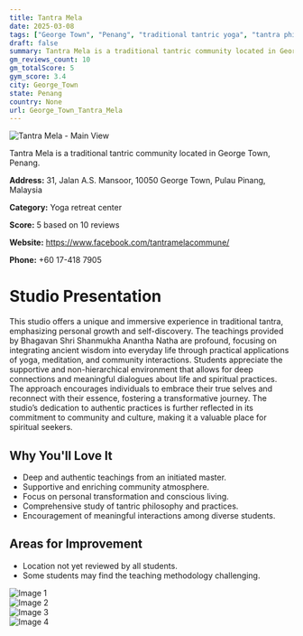 ```yaml
---
title: Tantra Mela
date: 2025-03-08
tags: ["George Town", "Penang", "traditional tantric yoga", "tantra philosophy", "integrative practices", "immersive experience", "community-oriented", "George Town"]  
draft: false
summary: Tantra Mela is a traditional tantric community located in George Town, Penang.
gm_reviews_count: 10
gm_totalScore: 5
gym_score: 3.4
city: George_Town
state: Penang
country: None
url: George_Town_Tantra_Mela
---
```


<div className="aspect-[16/9] relative my-8">
  <img 
    src="https://lh5.googleusercontent.com/p/AF1QipMlJNf5g_haJyx5HZvdeeFMgJJSZcl7YE9e8YPD=w1920-h1080-k-no"
    alt="Tantra Mela - Main View"
    className="object-cover absolute inset-0 w-full h-full rounded-lg"
  />
</div>

Tantra Mela is a traditional tantric community located in George Town, Penang.

**Address:** 31, Jalan A.S. Mansoor, 10050 George Town, Pulau Pinang, Malaysia

**Category:** Yoga retreat center

**Score:** 5 based on 10 reviews

**Website:** https://www.facebook.com/tantramelacommune/

**Phone:** +60 17-418 7905

# Studio Presentation

This studio offers a unique and immersive experience in traditional tantra, emphasizing personal growth and self-discovery. The teachings provided by Bhagavan Shri Shanmukha Anantha Natha are profound, focusing on integrating ancient wisdom into everyday life through practical applications of yoga, meditation, and community interactions. Students appreciate the supportive and non-hierarchical environment that allows for deep connections and meaningful dialogues about life and spiritual practices. The approach encourages individuals to embrace their true selves and reconnect with their essence, fostering a transformative journey. The studio’s dedication to authentic practices is further reflected in its commitment to community and culture, making it a valuable place for spiritual seekers.

## Why You'll Love It

- Deep and authentic teachings from an initiated master.
- Supportive and enriching community atmosphere.
- Focus on personal transformation and conscious living.
- Comprehensive study of tantric philosophy and practices.
- Encouragement of meaningful interactions among diverse students.

## Areas for Improvement

- Location not yet reviewed by all students.
- Some students may find the teaching methodology challenging.

<div className="grid grid-cols-1 xl:grid-cols-2 gap-4 my-8">
<div className="aspect-[4/3] relative"><img src="https://lh5.googleusercontent.com/p/AF1QipN69QdycHYHtM7awlx8gwb22cFTFjbcCaz4CrBv=w1920-h1080-k-no" alt="Image 1" className="object-cover absolute inset-0 w-full h-full rounded-lg" /></div>
<div className="aspect-[4/3] relative"><img src="https://lh5.googleusercontent.com/p/AF1QipM7-pB4IwTSwOTIQe9XToBIq6scbWzcGYjPkzbJ=w1920-h1080-k-no" alt="Image 2" className="object-cover absolute inset-0 w-full h-full rounded-lg" /></div>
<div className="aspect-[4/3] relative"><img src="https://lh5.googleusercontent.com/p/AF1QipMHrPKixLjmXuhR80MGJ6w2JqujKp4iB6JkY8ss=w1920-h1080-k-no" alt="Image 3" className="object-cover absolute inset-0 w-full h-full rounded-lg" /></div>
<div className="aspect-[4/3] relative"><img src="https://lh5.googleusercontent.com/p/AF1QipNSv-oAXSYk_JC7bqXgA0g8-wcZaLvIWXSC3cHe=w1920-h1080-k-no" alt="Image 4" className="object-cover absolute inset-0 w-full h-full rounded-lg" /></div>
</div>